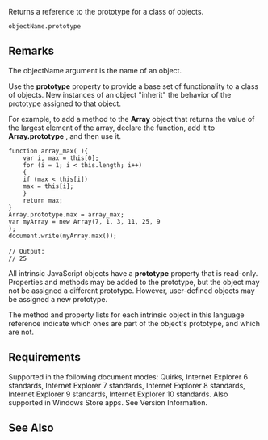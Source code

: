 Returns a reference to the prototype for a class of objects.

 objectName.prototype

==Remarks==
The objectName argument is the name of an object.

Use the '''prototype''' property to provide a base set of functionality to a class of objects. New instances of an object "inherit" the behavior of the prototype assigned to that object.

For example, to add a method to the '''Array''' object that returns the value of the largest element of the array, declare the function, add it to '''Array.prototype''' , and then use it.

 function array_max( ){
     var i, max = this[0];
     for (i = 1; i &lt; this.length; i++)
     {
     if (max &lt; this[i])
     max = this[i];
     }
     return max;
 }
 Array.prototype.max = array_max;
 var myArray = new Array(7, 1, 3, 11, 25, 9
 );
 document.write(myArray.max());
 
 // Output:
 // 25
All intrinsic JavaScript objects have a '''prototype''' property that is read-only. Properties and methods may be added to the prototype, but the object may not be assigned a different prototype. However, user-defined objects may be assigned a new prototype.

The method and property lists for each intrinsic object in this language reference indicate which ones are part of the object's prototype, and which are not.


==Requirements==
Supported in the following document modes: Quirks, Internet Explorer 6 standards, Internet Explorer 7 standards, Internet Explorer 8 standards, Internet Explorer 9 standards, Internet Explorer 10 standards. Also supported in Windows Store apps. See Version Information.


==See Also==

              
